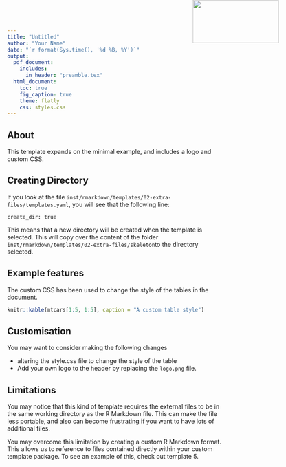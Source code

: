 ```yaml
---
title: "Untitled"
author: "Your Name"
date: "`r format(Sys.time(), '%d %B, %Y')`"
output:
  pdf_document:
    includes:
      in_header: "preamble.tex"
  html_document:
    toc: true
    fig_caption: true
    theme: flatly
    css: styles.css
---
```


<img src="logo.png" width=200 height=100 style="position:absolute;top:0px;right:100px;" />

## About

This template expands on the minimal example, and includes a logo and custom CSS. 

## Creating Directory

If you look at the file `inst/rmarkdown/templates/02-extra-files/templates.yaml`, you will see that the following line:

```
create_dir: true
```

This means that a new directory will be created when the template is selected. This will copy over the content of the folder `inst/rmarkdown/templates/02-extra-files/skeleton`to the directory selected.

## Example features

The custom CSS has been used to change the style of the tables in the document.

```r
knitr::kable(mtcars[1:5, 1:5], caption = "A custom table style")
```

## Customisation

You may want to consider making the following changes

- altering the style.css file to change the style of the table
- Add your own logo to the header by replacing the `logo.png` file.

## Limitations

You may notice that this kind of template requires the external files to be in the same working directory as the R Markdown file. This can make the file less portable, and also can become frustrating if you want to have lots of additional files.

You may overcome this limitation by creating a custom R Markdown format. This allows us to reference to files contained directly within your custom template package. To see an example of this, check out template 5.

